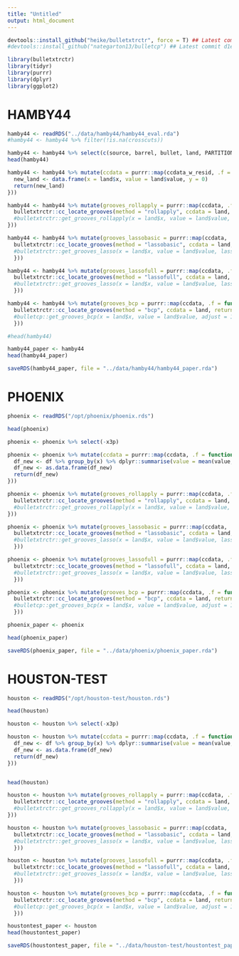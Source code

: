```yaml
---
title: "Untitled"
output: html_document
---
```


```r
devtools::install_github("heike/bulletxtrctr", force = T) ## Latest commit d6b41e2
#devtools::install_github("nategarton13/bulletcp") ## Latest commit d1e3cea - updates on 12/7/2018 from Nate

library(bulletxtrctr)
library(tidyr)
library(purrr)
library(dplyr)
library(ggplot2)
```


# HAMBY44

```r
hamby44 <- readRDS("../data/hamby44/hamby44_eval.rda")
#hamby44 <- hamby44 %>% filter(!is.na(crosscuts))
```

```r
hamby44 <- hamby44 %>% select(c(source, barrel, bullet, land, PARTITION_ID, crosscuts, ccdata_w_resid, left_groove, right_groove))
head(hamby44)

hamby44 <- hamby44 %>% mutate(ccdata = purrr::map(ccdata_w_resid, .f = function(land){
  new_land <- data.frame(x = land$x, value = land$value, y = 0)
  return(new_land)
}))
```

```r
hamby44 <- hamby44 %>% mutate(grooves_rollapply = purrr::map(ccdata, .f = function(land){
  bulletxtrctr::cc_locate_grooves(method = "rollapply", ccdata = land, return_plot = F)
  #bulletxtrctr::get_grooves_rollapply(x = land$x, value = land$value, return_plot = F)
}))

hamby44 <- hamby44 %>% mutate(grooves_lassobasic = purrr::map(ccdata, .f = function(land){
  bulletxtrctr::cc_locate_grooves(method = "lassobasic", ccdata = land, return_plot = F, pred_cutoff = 0.3)
  #bulletxtrctr::get_grooves_lasso(x = land$x, value = land$value, lasso_method = "basic", return_plot = F)
  }))

hamby44 <- hamby44 %>% mutate(grooves_lassofull = purrr::map(ccdata, .f = function(land){
  bulletxtrctr::cc_locate_grooves(method = "lassofull", ccdata = land, return_plot = F, pred_cutoff = 0.34)
  #bulletxtrctr::get_grooves_lasso(x = land$x, value = land$value, lasso_method = "full", return_plot = F)
  }))

hamby44 <- hamby44 %>% mutate(grooves_bcp = purrr::map(ccdata, .f = function(land){
  bulletxtrctr::cc_locate_grooves(method = "bcp", ccdata = land, return_plot = F)
  #bulletcp::get_grooves_bcp(x = land$x, value = land$value, adjust = 10)
  }))

#head(hamby44)
```

```r
hamby44_paper <- hamby44
head(hamby44_paper)

saveRDS(hamby44_paper, file = "../data/hamby44/hamby44_paper.rda")
```

# PHOENIX 
```r
phoenix <- readRDS("/opt/phoenix/phoenix.rds")

head(phoenix)

phoenix <- phoenix %>% select(-x3p)

phoenix <- phoenix %>% mutate(ccdata = purrr::map(ccdata, .f = function(df){
  df_new <- df %>% group_by(x) %>% dplyr::summarise(value = mean(value, na.rm = T))
  df_new <- as.data.frame(df_new)
  return(df_new)
}))

```


```r
phoenix <- phoenix %>% mutate(grooves_rollapply = purrr::map(ccdata, .f = function(land){
  bulletxtrctr::cc_locate_grooves(method = "rollapply", ccdata = land, return_plot = F)
  #bulletxtrctr::get_grooves_rollapply(x = land$x, value = land$value, return_plot = F)
}))

phoenix <- phoenix %>% mutate(grooves_lassobasic = purrr::map(ccdata, .f = function(land){
  bulletxtrctr::cc_locate_grooves(method = "lassobasic", ccdata = land, return_plot = F, pred_cutoff = 0.3)
  #bulletxtrctr::get_grooves_lasso(x = land$x, value = land$value, lasso_method = "basic", return_plot = F)
  }))

phoenix <- phoenix %>% mutate(grooves_lassofull = purrr::map(ccdata, .f = function(land){
  bulletxtrctr::cc_locate_grooves(method = "lassofull", ccdata = land, return_plot = F, pred_cutoff = 0.34)
  #bulletxtrctr::get_grooves_lasso(x = land$x, value = land$value, lasso_method = "full", return_plot = F)
  }))

phoenix <- phoenix %>% mutate(grooves_bcp = purrr::map(ccdata, .f = function(land){
  bulletxtrctr::cc_locate_grooves(method = "bcp", ccdata = land, return_plot = F)
  #bulletcp::get_grooves_bcp(x = land$x, value = land$value, adjust = 10)
  }))
```



```r
phoenix_paper <- phoenix

head(phoenix_paper)

saveRDS(phoenix_paper, file = "../data/phoenix/phoenix_paper.rda")
```



# HOUSTON-TEST

```r
houston <- readRDS("/opt/houston-test/houston.rds")

head(houston)

houston <- houston %>% select(-x3p)

houston <- houston %>% mutate(ccdata = purrr::map(ccdata, .f = function(df){
  df_new <- df %>% group_by(x) %>% dplyr::summarise(value = mean(value, na.rm = T))
  df_new <- as.data.frame(df_new)
  return(df_new)
}))


head(houston)
```


```r
houston <- houston %>% mutate(grooves_rollapply = purrr::map(ccdata, .f = function(land){
  bulletxtrctr::cc_locate_grooves(method = "rollapply", ccdata = land, return_plot = F)
  #bulletxtrctr::get_grooves_rollapply(x = land$x, value = land$value, return_plot = F)
}))

houston <- houston %>% mutate(grooves_lassobasic = purrr::map(ccdata, .f = function(land){
  bulletxtrctr::cc_locate_grooves(method = "lassobasic", ccdata = land, return_plot = F, pred_cutoff = 0.3)
  #bulletxtrctr::get_grooves_lasso(x = land$x, value = land$value, lasso_method = "basic", return_plot = F)
  }))

houston <- houston %>% mutate(grooves_lassofull = purrr::map(ccdata, .f = function(land){
  bulletxtrctr::cc_locate_grooves(method = "lassofull", ccdata = land, return_plot = F, pred_cutoff = 0.34)
  #bulletxtrctr::get_grooves_lasso(x = land$x, value = land$value, lasso_method = "full", return_plot = F)
  }))

houston <- houston %>% mutate(grooves_bcp = purrr::map(ccdata, .f = function(land){
  bulletxtrctr::cc_locate_grooves(method = "bcp", ccdata = land, return_plot = F)
  #bulletcp::get_grooves_bcp(x = land$x, value = land$value, adjust = 10)
  }))
```


```r

houstontest_paper <- houston
head(houstontest_paper)

saveRDS(houstontest_paper, file = "../data/houston-test/houstontest_paper.rda")
```